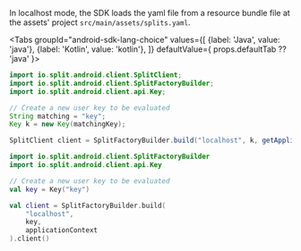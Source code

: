 
In localhost mode, the SDK loads the yaml file from a resource bundle file at the assets' project `src/main/assets/splits.yaml`.

<Tabs
  groupId="android-sdk-lang-choice"
  values={[
    {label: 'Java', value: 'java'},
    {label: 'Kotlin', value: 'kotlin'},
  ]} defaultValue={ props.defaultTab ?? 'java' }>
  <TabItem value="java">

```java
import io.split.android.client.SplitClient;
import io.split.android.client.SplitFactoryBuilder;
import io.split.android.client.api.Key;

// Create a new user key to be evaluated
String matching = "key";
Key k = new Key(matchingKey);

SplitClient client = SplitFactoryBuilder.build("localhost", k, getApplicationContext()).client();
```

  </TabItem>
  <TabItem value="kotlin">

```kotlin
import io.split.android.client.SplitFactoryBuilder
import io.split.android.client.api.Key

// Create a new user key to be evaluated
val key = Key("key")

val client = SplitFactoryBuilder.build(
    "localhost",
    key,
    applicationContext
).client()
```

  </TabItem>
</Tabs>